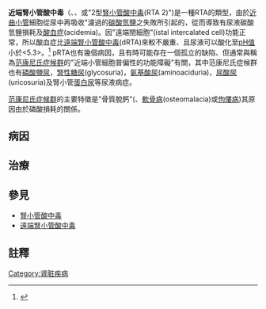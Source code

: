 {{Medical}}
{{Infobox disease
| Name            = 近端腎小管酸中毒<br>({{lang|en|Proximal renal tubular acidosis}})
| Image           = 
| Alt             = 
| Caption         = 
| DiseasesDB      = 11687
| ICD10           = 
| ICD9            = 
| ICDO            = 
| OMIM            = 179830
| MedlinePlus     = 000497
| eMedicineSubj   = 
| eMedicineTopic  = 
| MeshID          = D000141
}}

'''近端腎小管酸中毒'''（{{lang|en|Proximal renal tubular acidosis}}、{{lang|en|pRTA}}、或"2型[[腎小管酸中毒|腎小管酸中毒]](RTA 2)")是一種RTA的類型，由於[[近曲小管|近曲小管]]細胞從尿中再吸收"濾過的[[碳酸氫鹽|碳酸氫鹽]]之失敗所引起的，從而導致有尿液碳酸氫鹽損耗及[[酸血症|酸血症]](acidemia)。因"遠端閏細胞"(istal intercalated cell)功能正常，所以酸血症比[[遠端腎小管酸中毒|遠端腎小管酸中毒]](dRTA)來較不嚴重、且尿液可以酸化至[[pH值|pH值]]小於<5.3>。<ref>{{cite journal |author=Rodriguez Soriano J, Boichis H, Stark H, Edelmann CM |title=Proximal renal tubular acidosis. A defect in bicarbonate reabsorption with normal urinary acidification |journal=Pediatr. Res. |volume=1 |issue=2 |pages=81–98 |year=1967 |pmid=6029811 |doi= 10.1203/00006450-196703000-00001|url=}}</ref> pRTA也有幾個病因，且有時可能存在一個孤立的缺陷、但通常與稱為[[范康尼氏症候群|范康尼氏症候群]]的"近端小管細胞普偏性的功能障礙"有關，其中范康尼氏症候群也有[[尿液分析|磷酸鹽尿]]，[[腎性糖尿|腎性糖尿]](glycosuria)，[[氨基酸尿|氨基酸尿]](aminoaciduria)，[[尿酸尿|尿酸尿]](uricosuria)及腎小管[[蛋白尿|蛋白尿]]等尿液病症。

[[范康尼氏症候群|范康尼氏症候群]]的主要特徵是"骨質脫鈣"({{lang|en|bone demineralization}}、[[軟骨病|軟骨病]](osteomalacia)或[[佝僂病|佝僂病]])其原因由於磷酸損耗的關係。

==病因==
{{seealso|腎功能|腎生理學}}

<!--
Familial disorders
*[[Cystinosis|Cystinosis]]<ref>{{cite journal |author=Gahl WA, Thoene JG, Schneider JA |title=Cystinosis |journal=N. Engl. J. Med. |volume=347 |issue=2 |pages=111–21 |year=2002 |pmid=12110740 |doi=10.1056/NEJMra020552 |url=http://content.nejm.org/cgi/content/extract/347/2/111}}</ref>
*[[Galactosemia|Galactosemia]]<ref>{{cite journal |author=Golberg L, Holzel A, Komrower GM, Schwarz V |title=A clinical and biochemical study of galactosaemia; a possible explanation of the nature of the biochemical lesion |journal=Arch. Dis. Child. |volume=31 |issue=158 |pages=254–64 |year=1956 |pmid=13363463 |pmc=2011923 |doi= 10.1136/adc.31.158.254|url=}}</ref>
*[[Glycogen_storage_disease|Glycogen storage disease]] (type I)<ref>{{cite journal |author=Matsuo N, Tsuchiya Y, Cho H, Nagai T, Tsuji A |title=Proximal renal tubular acidosis in a child with type 1 glycogen storage disease |journal=Acta Paediatr Scand |volume=75 |issue=2 |pages=332–5 |year=1986 |pmid=3457521 |doi=10.1111/j.1651-2227.1986.tb10210.x |url=}}</ref>
*[[Hereditary_fructose_intolerance|Hereditary fructose intolerance]]<ref>{{cite journal |author=Morris RC |title=An experimental renal acidification defect in patients with hereditary fructose intolerance. I. Its resemblance to renal tubular acidosis |url=https://archive.org/details/sim_journal-of-clinical-investigation_1968-06_47_6/page/1389 |journal=J. Clin. Invest. |volume=47 |issue=6 |pages=1389–98 |year=1968 |pmid=5653216 |pmc=297294 |doi=10.1172/JCI105830}}</ref>
*[[Oculocerebrorenal_syndrome|Lowe syndrome]]<ref>{{cite journal |author=Hodgson SV, Heckmatt JZ, Hughes E, Crolla JA, Dubowitz V, Bobrow M |title=A balanced de novo X/autosome translocation in a girl with manifestations of Lowe syndrome |journal=Am. J. Med. Genet. |volume=23 |issue=3 |pages=837–47 |year=1986 |pmid=3953680 |doi=10.1002/ajmg.1320230311 |url=}}</ref>
*[[Tyrosinemia|Tyrosinemia]]
*[[Wilson's_disease|Wilson's disease]]<ref>{{cite journal |last=Weibers |first=DO |authorlink= |coauthors= |date=August 1979 |title=Renal stones in Wilson's disease |journal=Am J Med |volume=67 |issue=2 |pages=249–54 |id= |url=http://www.md-journal.com/pt/re/medicine/abstract.00005792-200005000-00002.htm;jsessionid=GJqhJ2BT5PpykNC8TdC42PFLB1RXHMtrf2YyZLnQWhD0G8p6zxML!1888299356!-949856144!8091!-1 |accessdate= |quote= |doi=10.1016/0002-9343(79)90399-1 |format= |pmid=463930 |last2=Wilson |first2=DM |last3=McLeod |first3=RA |last4=Goldstein |first4=NP }} {{dead link|date=May 2009}}</ref>

Acquired disorders
*[[Amyloidosis|Amyloidosis]]<ref>{{cite journal |last=Rochman |first=J |authorlink= |coauthors= |date=October 1980 |title=Adult Fanconi's syndrome with renal tubular acidosis in association with renal amyloidosis: occurrence in a patient with chronic lymphocytic leukemia |journal=Arch Int Med |volume=140 |issue=10 |pages= 1361–3|id= |url=http://archinte.ama-assn.org/cgi/content/abstract/140/10/1361 |accessdate= |quote= |pmid=6775610 |doi=10.1001/archinte.140.10.1361 |last2=Lichtig |first2=C |last3=Osterweill |first3=D |last4=Tatarsky |first4=I |last5=Eidelman |first5=S }}</ref>
*[[Multiple_myeloma|Multiple myeloma]]<ref>{{cite journal |author=Messiaen T |title=Adult Fanconi syndrome secondary to light chain gammopathy. Clinicopathologic heterogeneity and unusual features in 11 patients |journal=Medicine (Baltimore) |volume=79 |issue=3 |pages=135–54 |year=2000 |pmid=10844934 |doi=10.1097/00005792-200005000-00002 |url=http://meta.wkhealth.com/pt/pt-core/template-journal/lwwgateway/media/landingpage.htm?issn=0025-7974&volume=79&issue=3&spage=135 |author-separator=, |author2=Deret S |author3=Mougenot B |display-authors=3 |last4=Bridoux |first4=Franck |last5=Dequiedt |first5=Philippe |last6=Dion |first6=Jean-Jacques |last7=Makdassi |first7=Raifah |last8=Meeus |first8=Frederique |last9=Pourrat |first9=Jacques}}</ref>
*[[Paroxysmal_nocturnal_hemoglobinuria|Paroxysmal nocturnal hemoglobinuria]]<ref>{{cite journal |author=Riley AL, Ryan LM, Roth DA |title=Renal proximal tubular dysfunction and paroxysmal nocturnal hemoglobinuria |journal=Am. J. Med. |volume=62 |issue=1 |pages=125–9 |year=1977 |pmid=13653 |doi=10.1016/0002-9343(77)90357-6 |url=https://archive.org/details/sim_american-journal-of-medicine_1977-01_62_1/page/125}}</ref>
*Toxins, such as [[HAART|HAART]], [[ifosfamide|ifosfamide]],<ref>{{cite journal |author=Skinner R |title=Chronic ifosfamide nephrotoxicity in children |journal=Med. Pediatr. Oncol. |volume=41 |issue=3 |pages=190–7 |year=2003 |pmid=12868118 |doi=10.1002/mpo.10336 |url=}}</ref> [[lead|lead]], and [[cadmium|cadmium]]-->

==治療==<!--
Again this depends on oral bicarbonate supplementation. However, this will increase urinary bicarbonate wasting and may well promote a bicarbonate [[:wikt:diuresis|diuresis]]. The amount of bicarbonate given may have to be very large, to stay ahead of the urinary losses. Correction with oral [[bicarbonate|bicarbonate]] may exacerbate urinary potassium losses and precipitate [[hypokalemia|hypokalemia]].<ref>{{cite journal |author=Rodríguez Soriano J |title=Renal tubular acidosis: the clinical entity |journal=J. Am. Soc. Nephrol. |volume=13 |issue=8 |pages=2160–70 |year=2002 |pmid=12138150 |doi=10.1097/01.ASN.0000023430.92674.E5 |url=http://jasn.asnjournals.org/cgi/pmidlookup?view=long&pmid=12138150}}</ref> As with dRTA, reversal of the chronic acidosis should reverse bone demineralization.<ref>{{cite journal |author=McSherry E |title=Renal tubular acidosis in childhood |journal=Kidney Int. |volume=20 |issue=6 |pages=799–809 |year=1981 |pmid=7038264 |doi=10.1038/ki.1981.213 |url=https://archive.org/details/sim_kidney-international_1981-12_20_6/page/799}}</ref>

[[Thiazide|Thiazide]] diuretics can also be used as treatment by making use of contraction alkalosis caused by them.-->

==參見==
* [[腎小管酸中毒|腎小管酸中毒]]
* [[遠端腎小管酸中毒|遠端腎小管酸中毒]]

==註釋==
{{reflist|2}}

{{Nephrology}}
{{水电解质失衡与酸碱失衡}}

[[Category:肾脏疾病|Category:肾脏疾病]]